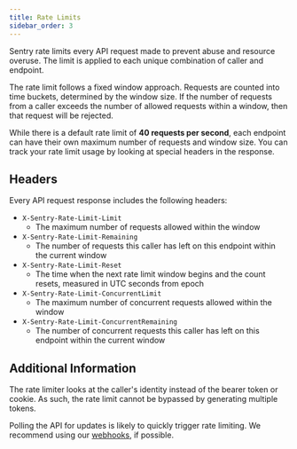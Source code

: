 ```yaml
---
title: Rate Limits
sidebar_order: 3
---
```


Sentry rate limits every API request made to prevent abuse and resource overuse. The limit is applied to each unique combination of caller and endpoint.

The rate limit follows a fixed window approach. Requests are counted into time buckets, determined by the window size. If the number of requests from a caller exceeds the number of allowed requests within a window, then that request will be rejected.

While there is a default rate limit of **40 requests per second**, each endpoint can have their own maximum number of requests and window size. You can track your rate limit usage by looking at special headers in the response.

## Headers

Every API request response includes the following headers:

- `X-Sentry-Rate-Limit-Limit`
  - The maximum number of requests allowed within the window
- `X-Sentry-Rate-Limit-Remaining`
  - The number of requests this caller has left on this endpoint within the current window
- `X-Sentry-Rate-Limit-Reset`
  - The time when the next rate limit window begins and the count resets, measured in UTC seconds from epoch
- `X-Sentry-Rate-Limit-ConcurrentLimit`
  - The maximum number of concurrent requests allowed within the window
- `X-Sentry-Rate-Limit-ConcurrentRemaining`
  - The number of concurrent requests this caller has left on this endpoint within the current window

## Additional Information

The rate limiter looks at the caller's identity instead of the bearer token or cookie. As such, the rate limit cannot be bypassed by generating multiple tokens.

<Note>

Polling the API for updates is likely to quickly trigger rate limiting. We recommend using our [webhooks](/product/integrations/integration-platform/webhooks/), if possible.

</Note>
